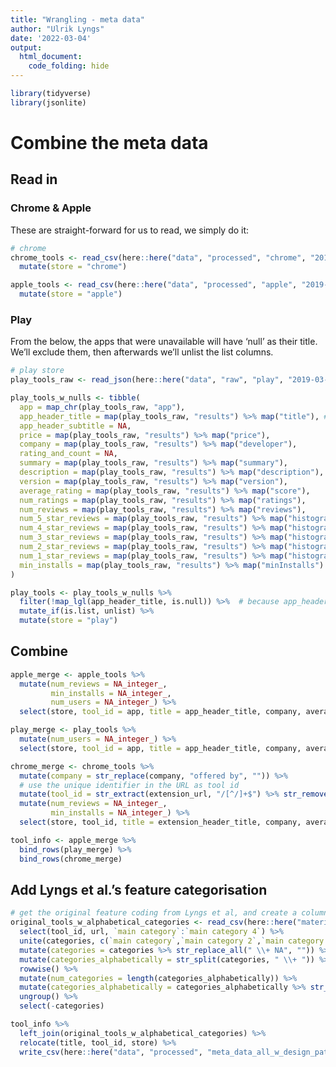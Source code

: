 ```yaml
---
title: "Wrangling - meta data"
author: "Ulrik Lyngs"
date: '2022-03-04'
output: 
  html_document:
    code_folding: hide
---
```


```r
library(tidyverse)
library(jsonlite)
```

# Combine the meta data
## Read in
### Chrome & Apple
These are straight-forward for us to read, we simply do it:

```r
# chrome
chrome_tools <- read_csv(here::here("data", "processed", "chrome", "2019-03-21-chrome_meta_data.csv")) %>% 
  mutate(store = "chrome")

apple_tools <- read_csv(here::here("data", "processed", "apple", "2019-03-20-app_info_extracted_from_page_sources.csv")) %>% 
  mutate(store = "apple")
```

### Play
From the below, the apps that were unavailable will have 'null' as their title. 
We'll exclude them, then afterwards we'll unlist the list columns.

```r
# play store
play_tools_raw <- read_json(here::here("data", "raw", "play", "2019-03-19_play_app_info.json"))

play_tools_w_nulls <- tibble(
  app = map_chr(play_tools_raw, "app"),
  app_header_title = map(play_tools_raw, "results") %>% map("title"), #note, is null if couldn't scrape
  app_header_subtitle = NA,
  price = map(play_tools_raw, "results") %>% map("price"),
  company = map(play_tools_raw, "results") %>% map("developer"),
  rating_and_count = NA,
  summary = map(play_tools_raw, "results") %>% map("summary"),
  description = map(play_tools_raw, "results") %>% map("description"),
  version = map(play_tools_raw, "results") %>% map("version"),
  average_rating = map(play_tools_raw, "results") %>% map("score"),
  num_ratings = map(play_tools_raw, "results") %>% map("ratings"),
  num_reviews = map(play_tools_raw, "results") %>% map("reviews"),
  num_5_star_reviews = map(play_tools_raw, "results") %>% map("histogram") %>% map("5"),
  num_4_star_reviews = map(play_tools_raw, "results") %>% map("histogram") %>% map("4"),
  num_3_star_reviews = map(play_tools_raw, "results") %>% map("histogram") %>% map("3"),
  num_2_star_reviews = map(play_tools_raw, "results") %>% map("histogram") %>% map("2"),
  num_1_star_reviews = map(play_tools_raw, "results") %>% map("histogram") %>% map("1"),
  min_installs = map(play_tools_raw, "results") %>% map("minInstalls")
)

play_tools <- play_tools_w_nulls %>% 
  filter(!map_lgl(app_header_title, is.null)) %>%  # because app_header_title is a list column, we need to use map
  mutate_if(is.list, unlist) %>% 
  mutate(store = "play")
```


## Combine
```r
apple_merge <- apple_tools %>% 
  mutate(num_reviews = NA_integer_,
         min_installs = NA_integer_,
         num_users = NA_integer_) %>% 
  select(store, tool_id = app, title = app_header_title, company, average_rating, num_ratings, num_reviews, min_installs, num_users)

play_merge <- play_tools %>% 
  mutate(num_users = NA_integer_) %>% 
  select(store, tool_id = app, title = app_header_title, company, average_rating, num_ratings, num_reviews, min_installs, num_users)

chrome_merge <- chrome_tools %>% 
  mutate(company = str_replace(company, "offered by", "")) %>% 
  # use the unique identifier in the URL as tool id
  mutate(tool_id = str_extract(extension_url, "/[^/]+$") %>% str_remove("/")) %>% 
  mutate(num_reviews = NA_integer_,
         min_installs = NA_integer_) %>% 
  select(store, tool_id, title = extension_header_title, company, average_rating, num_ratings, num_reviews, min_installs, num_users, company) 

tool_info <- apple_merge %>% 
  bind_rows(play_merge) %>% 
  bind_rows(chrome_merge)


```

## Add Lyngs et al.'s feature categorisation
```r
# get the original feature coding from Lyngs et al, and create a column with its main types of design patterns in alphabetical order
original_tools_w_alphabetical_categories <- read_csv(here::here("materials", "2018-12-30_lyngs_tools.csv")) %>% 
  select(tool_id, url, `main category`:`main category 4`) %>% 
  unite(categories, c(`main category`,`main category 2`,`main category 3`,`main category 4`), sep = " + ") %>% 
  mutate(categories = categories %>% str_replace_all(" \\+ NA", "")) %>%   #unite doesn't have a drop.na option
  mutate(categories_alphabetically = str_split(categories, " \\+ ")) %>% 
  rowwise() %>%
  mutate(num_categories = length(categories_alphabetically)) %>%
  mutate(categories_alphabetically = categories_alphabetically %>% str_sort() %>% str_c(collapse = " + ")) %>%
  ungroup() %>% 
  select(-categories)

tool_info %>% 
  left_join(original_tools_w_alphabetical_categories) %>% 
  relocate(title, tool_id, store) %>% 
  write_csv(here::here("data", "processed", "meta_data_all_w_design_pattern_types.csv"))
```



